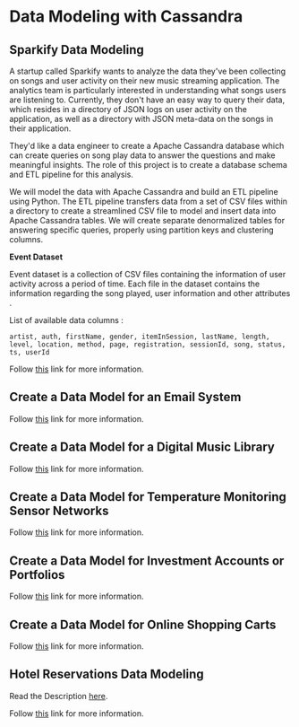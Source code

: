 # Data Modeling with Cassandra

## Sparkify Data Modeling

A startup called Sparkify wants to analyze the data they've been collecting on songs and user activity on their new music streaming application. The analytics team is particularly interested in understanding what songs users are listening to. Currently, they don't have an easy way to query their data, which resides in a directory of JSON logs on user activity on the application, as well as a directory with JSON meta-data on the songs in their application.

They'd like a data engineer to create a Apache Cassandra database which can create queries on song play data to answer the questions and make meaningful insights. The role of this project is to create a database schema and ETL pipeline for this analysis.

We will model the data with Apache Cassandra and build an ETL pipeline using Python. The ETL pipeline transfers data from a set of CSV files within a directory to create a streamlined CSV file to model and insert data into Apache Cassandra tables. We will create separate denormalized tables for answering specific queries, properly using partition keys and clustering columns.

**Event Dataset**

Event dataset is a collection of CSV files containing the information of user activity across a period of time. Each file in the dataset contains the information regarding the song played, user information and other attributes .

List of available data columns :

```
artist, auth, firstName, gender, itemInSession, lastName, length, level, location, method, page, registration, sessionId, song, status, ts, userId
```

Follow [this](https://github.com/datalaker/data-engineering-private/tree/main/cassandra-sparkify) link for more information.

## Create a Data Model for an Email System

Follow [this](https://github.com/datalaker/data-engineering-private/tree/main/cassandra-email-data-model) link for more information.

## Create a Data Model for a Digital Music Library

Follow [this](https://github.com/datalaker/data-engineering-private/tree/main/cassandra-digital-music-library) link for more information.

## Create a Data Model for Temperature Monitoring Sensor Networks

Follow [this](https://github.com/datalaker/data-engineering-private/tree/main/cassandra-sensor-data-model) link for more information.

## Create a Data Model for Investment Accounts or Portfolios

Follow [this](https://github.com/datalaker/data-engineering-private/tree/main/cassandra-investment-data-model) link for more information.

## Create a Data Model for Online Shopping Carts

Follow [this](https://github.com/datalaker/data-engineering-private/tree/main/cassandra-shopping-cart-data-model) link for more information.

## Hotel Reservations Data Modeling

Read the Description [here](https://knowledgetree.notion.site/Hotel-Reservations-Data-Modeling-with-Cassandra-be88deb338584ed08939393b44aa4967).

Follow [this](https://github.com/datalaker/data-engineering-private/tree/main/cassandra-hotel-reservations) link for more information.